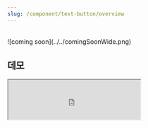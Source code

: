 ```yaml
---
slug: /component/text-button/overview
---
```


<br />
![coming soon](../../comingSoonWide.png)

## 데모

<Iframe
  src="https://sprout-storybook.vercel.app/iframe.html?args=&id=components-textbutton--basic&viewMode=story"
  height="90px"
/>
